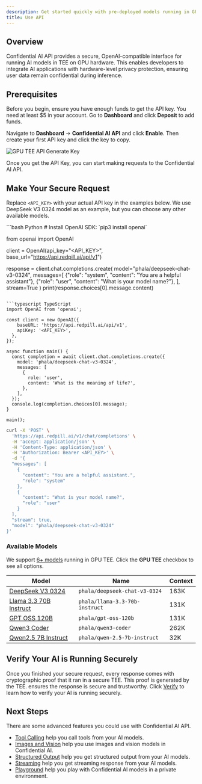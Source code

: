 ```yaml
---
description: Get started quickly with pre-deployed models running in GPU TEE with OpenAI-compatible interface.
title: Use API
---
```


## Overview

Confidential AI API provides a secure, OpenAI-compatible interface for running AI models in TEE on GPU hardware. This enables developers to integrate AI applications with hardware-level privacy protection, ensuring user data remain confidential during inference.


## Prerequisites

Before you begin, ensure you have enough funds to get the API key. You need at least $5 in your account. Go to **Dashboard** and click **Deposit** to add funds.

Navigate to **Dashboard** → **Confidential AI API** and click **Enable**. Then create your first API key and click the key to copy.

<Frame>
    <img src="/images/confidential-ai/confidential-model/api-keys.png" alt="GPU TEE API Generate Key" />
</Frame>

Once you get the API Key, you can start making requests to the Confidential AI API.

## Make Your Secure Request

Replace `<API_KEY>` with your actual API key in the examples below. We use DeepSeek V3 0324 model as an example, but you can choose any other available models.

<CodeGroup>
```bash Python
# Install OpenAI SDK: `pip3 install openai`

from openai import OpenAI

client = OpenAI(api_key="<API_KEY>", base_url="https://api.redpill.ai/api/v1")

response = client.chat.completions.create(
    model="phala/deepseek-chat-v3-0324",
    messages=[
        {"role": "system", "content": "You are a helpful assistant"},
        {"role": "user", "content": "What is your model name?"},
    ],
    stream=True
)
print(response.choices[0].message.content)
```

```typescript TypeScript
import OpenAI from 'openai';

const client = new OpenAI({
    baseURL: 'https://api.redpill.ai/api/v1',
    apiKey: '<API_KEY>',
  },
});

async function main() {
  const completion = await client.chat.completions.create({
    model: 'phala/deepseek-chat-v3-0324',
    messages: [
      {
        role: 'user',
        content: 'What is the meaning of life?',
      },
    ],
  });
  console.log(completion.choices[0].message);
}

main();
```

```bash CLI
curl -X 'POST' \
  'https://api.redpill.ai/v1/chat/completions' \
  -H 'accept: application/json' \
  -H 'Content-Type: application/json' \
  -H 'Authorization: Bearer <API_KEY>' \
  -d '{
  "messages": [
    {
      "content": "You are a helpful assistant.",
      "role": "system"
    },
    {
      "content": "What is your model name?",
      "role": "user"
    }
  ],
  "stream": true,
  "model": "phala/deepseek-chat-v3-0324"
}'
```
</CodeGroup>

### Available Models

We support [6+ models](https://redpill.ai/models) running in GPU TEE. Click the **GPU TEE** checkbox to see all options.

| Model | Name | Context |
|-------|------|---------|
| [DeepSeek V3 0324](https://redpill.ai/models/phala/deepseek-chat-v3-0324) | `phala/deepseek-chat-v3-0324` | 163K |
| [Llama 3.3 70B Instruct](https://redpill.ai/models/phala/llama-3.3-70b-instruct) | `phala/llama-3.3-70b-instruct` | 131K |
| [GPT OSS 120B](https://redpill.ai/models/phala/gpt-oss-120b) | `phala/gpt-oss-120b` | 131K |
| [Qwen3 Coder](https://redpill.ai/models/phala/qwen3-coder) | `phala/qwen3-coder` | 262K |
| [Qwen2.5 7B Instruct](https://redpill.ai/models/phala/qwen-2.5-7b-instruct) | `phala/qwen-2.5-7b-instruct` | 32K |

## Verify Your AI is Running Securely

Once you finished your secure request, every response comes with cryptographic proof that it ran in a secure TEE. This proof is generated by the TEE. ensures the response is secure and trustworthy. Click [Verify](/phala-cloud/confidential-ai/verify/overview) to learn how to verify your AI is running securely.

## Next Steps

There are some advanced features you could use with Confidential AI API.

- [Tool Calling](/phala-cloud/confidential-ai/confidential-model/tool-calling) help you call tools from your AI models.
- [Images and Vision](/phala-cloud/confidential-ai/confidential-model/images-and-vision) help you use images and vision models in Confidential AI.
- [Structured Output](/phala-cloud/confidential-ai/confidential-model/structured-output) help you get structured output from your AI models.
- [Streaming](/phala-cloud/confidential-ai/confidential-model/streaming) help you get streaming response from your AI models.
- [Playground](/phala-cloud/confidential-ai/confidential-model/playground) help you play with Confidential AI models in a private environment.